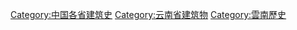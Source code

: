 [[Category:中国各省建筑史|Category:中国各省建筑史]]
[[Category:云南省建筑物|Category:云南省建筑物]]
[[Category:雲南歷史|Category:雲南歷史]]